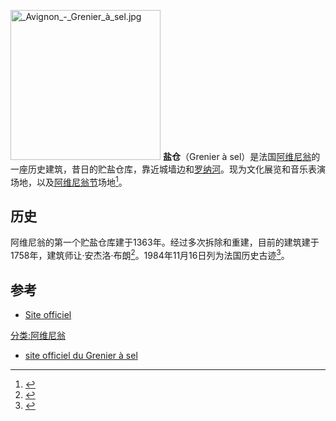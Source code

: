 [[File:_Avignon_-_Grenier_à_sel.jpg|240px]] 
'''盐仓'''（Grenier à sel）是法国[[阿维尼翁|阿维尼翁]]的一座历史建筑，昔日的贮盐仓库，靠近城墙边和[[罗纳河|罗纳河]]。现为文化展览和音乐表演场地，以及[[阿维尼翁节|阿维尼翁节]]场地<ref>{{Cite web |url=http://www.avignonleoff.com/lieux-off/G/grenier-a-sel-1328/ |title=festival Off d'Avignon |access-date=2016-05-18 |archive-date=2015-09-23 |archive-url=https://web.archive.org/web/20150923180842/http://www.avignonleoff.com/lieux-off/G/grenier-a-sel-1328/ |dead-url=no }}</ref>。

== 历史 ==
阿维尼翁的第一个贮盐仓库建于1363年。经过多次拆除和重建，目前的建筑建于1758年，建筑师让·安杰洛·布朗<ref>{{Cite web |url=http://www.grenierasel.com/#!infos-pratiques-partenaires-72157625512612755 |title=Histoire du bâtiment |access-date=2016-05-18 |archive-date=2021-01-15 |archive-url=https://web.archive.org/web/20210115235455/http://grenierasel.com/#!infos-pratiques-partenaires-72157625512612755 |dead-url=no }}</ref>。1984年11月16日列为法国历史古迹<ref>{{Mérimée|PA00081836}}</ref>。

== 参考 ==
{{References}}
* [http://www.angladon.com/ Site officiel] {{Wayback|url=http://www.angladon.com/ |date=20210310102552 }}
[[分类:阿维尼翁|分类:阿维尼翁]]
* [http://www.grenierasel.com/#!accueil-dévénements-72157625512625563 site officiel du Grenier à sel] {{Wayback|url=http://www.grenierasel.com/#!accueil-dévénements-72157625512625563 |date=20210115235455 }}